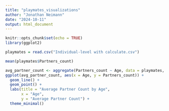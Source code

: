 ```yaml
---
title: "playmates_visualizations"
author: "Jonathan Neimann"
date: "2024-10-11"
output: html_document
---
```


```r
knitr::opts_chunk$set(echo = TRUE)
library(ggplot2)
```


```r
playmates = read.csv("Individual-level with calculate.csv")

mean(playmates$Partners_count)
```

```r
avg_partner_count <- aggregate(Partners_count ~ Age, data = playmates, FUN = mean)
ggplot(avg_partner_count, aes(x = Age, y = Partners_count)) +
  geom_line() +
  geom_point() +
  labs(title = "Average Partner Count by Age",
       x = "Age",
       y = "Average Partner Count") +
  theme_minimal()
```

